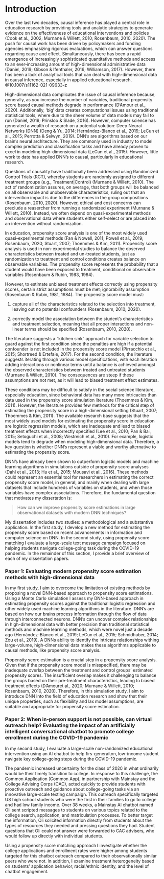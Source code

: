 # Introduction

Over the last two decades, causal inference has played a central role in education research by providing tools and analytic strategies to generate evidence on the effectiveness of educational interventions and policies (Cook et al., 2002; Murnane & Willett, 2010; Rosenbaum, 2010, 2020). The push for causal work has been driven by policymakers and funding agencies emphasizing rigorous evaluations, which can answer questions regarding cause and effect. Simultaneously, there has been a rapid emergence of increasingly sophisticated quantitative methods and access to an ever-increasing amount of high-dimensional administrative data (Daniel, 2019; Gibson & Ifenthaler, 2016; Williamson, 2017). However, there has been a lack of analytical tools that can deal with high-dimensional data in causal inference, especially in applied educational research. @10.1007/s11162-021-09633-z

High-dimensional data complicates the issue of causal inference because, generally, as you increase the number of variables, traditional propensity score based causal methods degrade in performance (D'Amour et al., 2020). Additionally, 'big' data creates computational issues using traditional statistical tools, where due to the sheer volume of data models may fail to run (Daniel, 2019; Prinsloo & Slade, 2016). However, computer science has generated a wealth of research on a potential solution: Deep Neural Networks (DNN) (Deng & Yu, 2014; Hernández-Blanco et al., 2019; LeCun et al., 2015; Perrotta & Selwyn, 2019). DNN's are algorithms based on our brain's neural architecture. They are commonly used in industry to model complex prediction and classification tasks and have already proven to excel in modeling high-dimensional data (LeCun et al., 2015). However, little work to date has applied DNN's to causal, particularly in educational research.

Questions of causality have traditionally been addressed using Randomized Control Trials (RCT), whereby students are randomly assigned to different treatment groups (e.g., Treatment\|Control) (Murnane & Willett, 2010). The act of randomization assures, on average, that both groups will be balanced on all observable and unobservable characteristics, ruling out that an intervention impact is due to the differences in the group compositions (Rosenbaum, 2010, 2020). However, ethical and cost concerns can preclude a reasercher from running a randomized experiment (Murnane & Willett, 2010). Instead, we often depend on quasi-experimental methods and observational data where students either self-select or are placed into an intervention without randomization.

In education, propensity score analysis is one of the most widely used quasi-experimental methods (Fan & Nowell, 2011; Powell et al., 2019; Rosenbaum, 2020; Stuart, 2007; Thoemmes & Kim, 2011). Propensity score analysis is used in non-experimental studies to balance the observed characteristics between treated and un-treated students, just as randomization to treatment and control conditions creates balance on observable variables. The propensity score represents the probability that a student would have been exposed to treatment, conditional on observable variables (Rosenbaum & Rubin, 1983, 1984).

However, to estimate unbiased treatment effects correctly using propensity scores, certain strict assumptions must be met; ignorability assumption (Rosenbaum & Rubin, 1981, 1984). The propensity score model must:

(1) capture all of the characteristics related to the selection into treatment, leaving out no potential confounders (Rosenbaum, 2010, 2020).

(2) correctly model the association between the student's characteristics and treatment selection, meaning that all proper interactions and non-linear terms should be specified (Rosenbaum, 2010, 2020).

The literature suggests a "kitchen sink" approach for variable selection to guard against the first condition since the penalties are high if a potential confounder is not included in the propensity score model (Pirracchio et al., 2015; Shortreed & Ertefaie, 2017). For the second condition, the literature suggests iterating through various model specifications, with each iteration adding interactions or nonlinear terms until a balance is achieved amongst the observed characteristics between treated and untreated students (Murnane & Willett, 2010). The consequences are steep if these assumptions are not met, as it will lead to biased treatment effect estimates.

These conditions may be difficult to satisfy in the social science literature, especially education, since behavioral data has many more intricacies than data used in the propensity score simulation literature (Thoemmes & Kim, 2011). However, the literature provides few methods for the critical step of estimating the propensity score in a high-dimensional setting (Stuart, 2007; Thoemmes & Kim, 2011). The available research base suggests that the most widely used models for estimating the propensity score in education are logistic regression models, which are inadequate and lead to biased treatment effects when incorrectly specified (Lee et al., 2010; Pan & Bai, 2015; Setoguchi et al., 2008; Westreich et al., 2010). For example, logistic models tend to degrade when modeling high-dimensional data. Therefore, a key question is whether DNN's represent a viable and worthy alternative to estimating the propensity score.

DNN's have already been shown to outperform logistic models and machine learning algorithms in simulations outside of propensity score analyses (Dahl et al., 2013; Hu et al., 2015; Mousavi et al., 2016). These methods could represent an essential tool for researchers in estimating the correct propensity score model, in general, and mainly when dealing with large datasets that include hundreds of variables on students, and when those variables have complex associations. Therefore, the fundamental question that motivates my dissertation is:

> How can we improve propensity score estimations in large observational datasets with modern DNN techniques?

My dissertation includes two studies: a methodological and a substantive application. In the first study, I develop a new method for estimating the propensity score based on recent advancements in information and computer science on DNN. In the second study, using propensity score matching I evaluate a large-scale text message campaign focused on helping students navigate college-going task during the COVID-19 pandemic. In the remainder of this section, I provide a brief overview of each of my dissertation papers.

### Paper 1: Evaluating modern propensity score estimation methods with high-dimensional data

In my first study, I aim to overcome the limitation of existing methods by proposing a novel DNN-based approach to propensity score estimations. Using a Monte Carlo simulation I assess my DNN-based approach in estimating propensity scores against the traditional logistic regression and other widely used machine learning algorithms in the literature. DNN's are based on how our brains process information through the flow of data through interconnected neurons. DNN's can uncover complex relationships in high-dimensional data with better precision than traditional statistical methods and machine learning methods, which were novel just a decade ago (Hernández-Blanco et al., 2019; LeCun et al., 2015; Schmidhuber, 2014; Zou et al., 2019). A DNNs ability to identify the intricate relationships withing large-volume, high-dimensional data makes these algorithms applicable to causal methods, like propensity score analysis.

Propensity score estimation is a crucial step in a propensity score analysis. Given that if the propensity score model is misspecified, there may be inadequate overlap between the treatment and control groups' estimated propensity scores. The insufficient overlap makes it challenging to balance the groups based on their pre-treatment characteristics, leading to biased treatment effects (D'Amouret al., 2020; Murnane & Willett, 2010; Rosenbaum, 2010, 2020). Therefore, in this simulation study, I aim to introduce DNN into the field of education research and show that their unique properties, such as flexibility and lax model assumptions, are suitable and appropriate for propensity score estimation.

### Paper 2: When in-person support is not possible, can virtual outreach help? Evaluating the impact of an artificially intelligent conversational chatbot to promote college enrollment during the COVID-19 pandemic

In my second study, I evaluate a large-scale non-randomized educational intervention using an AI chatbot to help firs-generaiton, low-income student navigate key college-going steps during the COVID-19 pandemic. 

The pandemic increased uncertainty for the class of 2020 in what ordinarily would be their timely transition to college. In response to this challenge, the Common Application (Common App), in partnership with Mainstay and the College Advising Corps (CAC), acted quickly to provide students with proactive outreach and guidance about college-going tasks via an innovative large-scale texting campaign. This outreach specifically targeted US high school students who were the first in their families to go to college and had low family income. Over 38 weeks, a Mainstay AI chatbot named Oli sent scripted messages to students on various topics related to the college search, application, and matriculation processes. To better target the information, Oli solicited information directly from students about the types of resources they needed and pressing questions they had. Student questions that Oli could not answer were forwarded to CAC advisers, who would follow up directly with individual students.

Using a propensity score matching approach I investigate whether the college applications and enrollment rates were higher among students targeted for this chatbot outreach compared to their observationally similar peers who were not. In addition, I examine treatment heterogeneity based on students' application behavior, racial/ethnic identity, and the level of chatbot engagement.